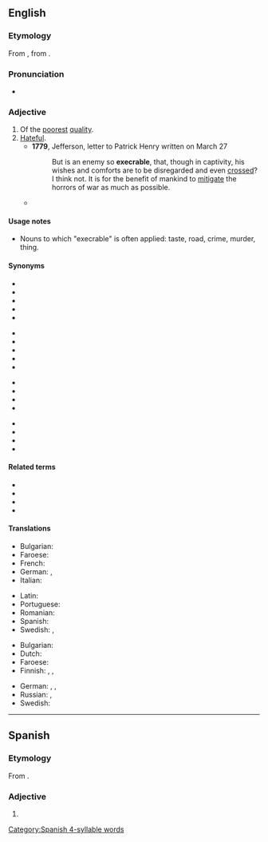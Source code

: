 {{also|exécrable}}
==English==

===Etymology===
From {{der|en|fro|execrable}}, from {{der|en|la|execrabilis}}.

===Pronunciation===
* {{a|US}} {{IPA|en|/ˈɛksɪkɹəbl/|/ˈɛksəkɹəbl/|/ˈɛkskɹəbl/}}
*: {{audio|en|En-us-execrable.oga|Audio (US)}}

===Adjective===
{{en-adj}}

# Of the [[poor]]est [[quality]].
# [[hateful|Hateful]].
#* '''1779''', Jefferson, letter to Patrick Henry written on March 27
#*: But is an enemy so '''execrable''', that, though in captivity, his wishes and comforts are to be disregarded and even [[cross]]ed? I think not. It is for the benefit of mankind to [[mitigate]] the horrors of war as much as possible.
#* {{quote-book
|en
|date=2001-06-01
|title=Guts: A Comedy of Manners
|first=David
|last=Langford
|authorlink=David Langford
|coauthors=Grant, John
|publisher=Wildside Press
|isbn=9781587154485
|page=72
|pageurl=http://books.google.com/books?id=XloXRhUhamIC&pg=PA72&dq=execrable
|passage=The [[arcanely]] [[evil]] words of that [[despicable]], [[loathsome]], [[suppressed]], [[vile]], [[pullulate|pululating]] {{sic}}, [[odious]], [[nictating]], [[repellent]], [[repugnant]], [[noxious]], [[abhorrent]], [[abominable]], [[tory]], '''execrable''', [[nauseous]] work, ''Ye Boke of Guts'', moved as if on a [[conveyor belt]] before his eyes.
}}

====Usage notes====
* Nouns to which "execrable" is often applied: taste, road, crime, murder, thing.

====Synonyms====
{{top4}}
* {{l|en|abhorrent}}
* {{l|en|abominable}}
* {{l|en|atrocious}}
* {{l|en|deplorable}}
* {{l|en|despicable}}
{{mid4}}
* {{l|en|detestable}}
* {{l|en|disgusting}}
* {{l|en|foul}}
* {{l|en|heinous}}
* {{l|en|horrific}}
{{mid4}}
* {{l|en|loathsome}}
* {{l|en|low}}
* {{l|en|monstrous}}
* {{l|en|repulsive}}
{{mid4}}
* {{l|en|revolting}}
* {{l|en|sickening}}
* {{l|en|vile}}
* {{l|en|wretched}}
{{bottom}}

====Related terms====
* {{l|en|execrableness}}
* {{l|en|execrably}}
* {{l|en|execration}}
* {{l|en|execrate}}

====Translations====
{{trans-top|of the poorest quality}}
* Bulgarian: {{t+|bg|долен}}
* Faroese: {{t|fo|ússaligur}}
* French: {{t+|fr|exécrable|m|f}}
* German: {{t+|de|armselig}}, {{t+|de|erbärmlich}}
* Italian: {{t+|it|esecrabile}}
{{trans-mid}}
* Latin: {{t|la|execrabilis}}
* Portuguese: {{t+|pt|execrável|m|f}}
* Romanian: {{t+|ro|execrabil}}
* Spanish: {{t+|es|execrable|m|f}}
* Swedish: {{t+|sv|vedervärdig}}, {{t+|sv|usel}}
{{trans-bottom}}

{{trans-top|hateful}}
* Bulgarian: {{t+|bg|омразен}}
* Dutch: {{t+|nl|verfoeilijk}}
* Faroese: {{t|fo|andstyggiligur}}
* Finnish: {{t+|fi|inhottava}}, {{t+|fi|iljettävä}}, {{t+|fi|kuvottava}}
{{trans-mid}}
* German: {{t+|de|abscheulich }}, {{t+|de|grässlich}}, {{t+|de|widerwärtig}}
* Russian: {{t+|ru|отврати́тельный|m}}, {{t+|ru|отта́лкивающий|m}}
* Swedish: {{t+|sv|avskyvärd}}
{{trans-bottom}}

----

==Spanish==

===Etymology===
From {{bor|es|la|execrābilis}}.

===Adjective===
{{es-adj}}

# {{l|en|execrable}}

[[Category:Spanish 4-syllable words]]